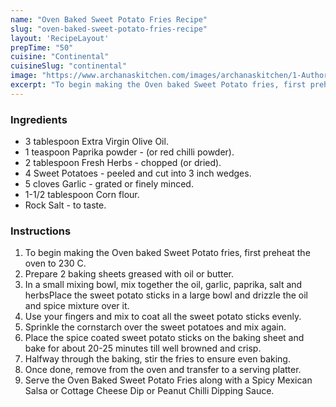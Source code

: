 ---
name: "Oven Baked Sweet Potato Fries Recipe"
slug: "oven-baked-sweet-potato-fries-recipe"
layout: 'RecipeLayout'
prepTime: "50"
cuisine: "Continental"
cuisineSlug: "continental"
image: "https://www.archanaskitchen.com/images/archanaskitchen/1-Author/Madhuli_Ajay/Oven_Baked_Sweet_Potato_fries.jpg"
excerpt: "To begin making the Oven baked Sweet Potato fries, first preheat the oven to 230 C"
---

### Ingredients

- 3 tablespoon Extra Virgin Olive Oil.
- 1 teaspoon Paprika powder - (or red chilli powder).
- 2 tablespoon Fresh Herbs - chopped (or dried).
- 4 Sweet Potatoes - peeled and cut into 3 inch wedges.
- 5 cloves Garlic - grated or finely minced.
- 1-1/2 tablespoon Corn flour.
- Rock Salt - to taste.

### Instructions

1. To begin making the Oven baked Sweet Potato fries, first preheat the oven to 230 C.
1. Prepare 2 baking sheets greased with oil or butter.
1. In a small mixing bowl, mix together the oil, garlic, paprika, salt and herbsPlace the sweet potato sticks in a large bowl and drizzle the oil and spice mixture over it.
1. Use your fingers and mix to coat all the sweet potato sticks evenly.
1. Sprinkle the cornstarch over the sweet potatoes and mix again.
1. Place the spice coated sweet potato sticks on the baking sheet and bake for about 20-25 minutes till well browned and crisp.
1. Halfway through the baking, stir the fries to ensure even baking.
1. Once done, remove from the oven and transfer to a serving platter.
1. Serve the Oven Baked Sweet Potato Fries along with a Spicy Mexican Salsa or Cottage Cheese Dip or Peanut Chilli Dipping Sauce.
